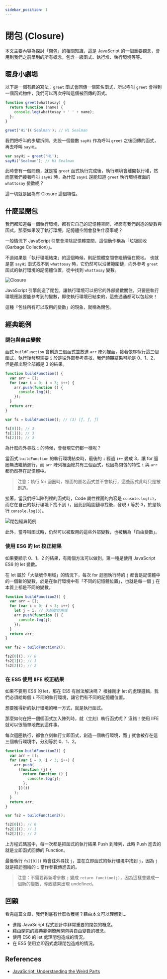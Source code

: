 ```yaml
---
sidebar_position: 1
---
```


# 閉包 (Closure)

本文主要內容為探討「閉包」的相關知識，這是 JavaScript 的一個重要觀念，會用到我們之前學到的所有概念，包含一級函式、執行堆、執行環境等等。

## 暖身小劇場

以下是一個有趣的寫法：`greet` 函式會回傳一個匿名函式，所以呼叫 `greet` 會得到一個函式物件，我們可以再次呼叫這個被回傳的函式。

```javascript
function greet(whattosay) {
  return function (name) {
    console.log(whattosay + ' ' + name);
  };
}

greet('Hi')('Sealman'); // Hi Sealman
```

我們把呼叫的步驟拆開，先設一個變數 `sayHi` 作為呼叫 `greet` 之後回傳的函式，再去呼叫 `sayHi`。

```javascript
var sayHi = greet('Hi');
sayHi('Sealman'); // Hi Sealman
```

此時會有一個問題，就是當 `greet` 函式執行完成後，執行環境會離開執行堆，然而當我們接著呼叫 `sayHi` 時，為什麼 `sayHi` 還能知道 `greet` 執行環境裡面的 `whattosay` 變數呢？

這一切就是因為有 Closure 這個特性。

## 什麼是閉包

我們都知道每一個執行環境，都有它自己的記憶體空間，裡面有我們創造的變數與函式。那麼如果沒了執行環境，記憶體空間會發生什麼事呢？

一般情況下 JavaScript 引擎會清除記憶體空間，這個動作稱為「垃圾回收 (Garbage Collection)」。

不過如果是「執行環境結束」的這個時候，則記憶體空間會繼續留在原地。
也就是當 `sayHi` 函式找不到 `whattosay` 時，它仍然可以沿著範圍鏈，向外參考 `greet` 函式的執行環境的記憶體位置，從中找到 `whattosay` 變數。

![Closure](https://i.imgur.com/Gzh9dVd.png)

JavaScript 引擎創造了閉包，讓執行環境可以把它的外部變數關住，只要是執行環境應該要能參考到的變數，即使執行環境已結束的，這些通通都可以包起來！

這種「包住所有可以取用的變數」的現象，就稱為閉包。

## 經典範例

### 閉包與自由變數

函式 `buildFunction` 會創造三個函式並放進 `arr` 陣列裡面，接著依序執行這三個函式，執行後發現需要 `i` 於是往外部參考尋找，我們預期結果可能是 0、1、2，但是卻出現全部都是 3 的結果。

```javascript
function buildFunction() {
  var arr = [];
  for (var i = 0; i < 3; i++) {
    arr.push(function () {
      console.log(i);
    });
  }
  return arr;
}

var fs = buildFunction(); // (3) [ƒ, ƒ, ƒ]

fs[0](); // 3
fs[1](); // 3
fs[2](); // 3
```

為什麼向外尋找 `i` 的時候，會發現它們都一樣呢？

當函式 `buildFunction` 的執行環境結束時，最後的 `i` 經過 `i++` 變成 3，讓 for 迴圈無法繼續進行，而 `arr` 陣列裡面總共有三個函式，也因為閉包的特性 `i` 與 `arr` 都仍然存在記憶體中。

> 注意：執行 for 迴圈時，裡面的匿名函式並不會執行，這些函式此時只是被創造。

接著，當我們呼叫陣列裡的函式時，Code 屬性裡面的內容是 `console.log(i)`，而它在自己的執行環境下找不到 `i`，因此到範圍鏈尋找後，發現 `i` 等於 3，於是執行 `console.log(3)`。

![閉包經典範例](https://i.imgur.com/W3ra8nD.png)

此外，當呼叫函式時，仍然可以被取用的這些外部變數，也被稱為「自由變數」。

### 使用 ES6 的 let 校正結果

如果要顯示 0、1、2 的結果，有兩個方法可以做到，第一種是使用 JavaScript ES6 的 let 變數。

在 let 屬於「大括號作用域」的情況下，每次 for 迴圈執行時的 `j` 都會是記憶體中的一個新的變數，於是在執行環境中有「不同的記憶體位置」，也就是每一個 `j` 在本質上都是不同的變數。

```javascript
function buildFunction2() {
  var arr = [];
  for (var i = 0; i < 3; i++) {
    let j = i; // 大括號作用域
    arr.push(function () {
      console.log(j);
    });
  }
  return arr;
}

var fs2 = buildFunction2();

fs2[0](); // 0
fs2[1](); // 1
fs2[2](); // 2
```

### 在 ES5 使用 IIFE 校正結果

如果不要用 ES6 的 let，那在 ES5 有辦法解決嗎？
根據剛才 let 的處理邏輯，我們必須給每個 `i` 不同的執行環境，讓它們有不同的記憶體位置。

想要獲得新的執行環境的唯一方式，就是執行函式。

那麼如何在把一個個函式加入陣列時，就（立刻）執行函式呢？
沒錯！使用 IIFE 就可以很簡單地做到這件事。

每次迴圈執行，都會立刻執行立即函式，創造一個執行環境，而 `j` 就會被存在這三個執行環境中，分別等於 0、1、2。

```javascript
function buildFunction2() {
  var arr = [];
  for (var i = 0; i < 3; i++) {
    arr.push(
      (function (j) {
        return function () {
          console.log(j);
        };
      })(i)
    );
  }
  return arr;
}

var fs2 = buildFunction2();

fs2[0](); // 0
fs2[1](); // 1
fs2[2](); // 2
```

上方程式碼當中，每一次都是把函式的執行結果 Push 到陣列，此時 Push 進去的就是立即函式回傳的 Function。

最後執行 `fs2[0]()` 時會往外尋找 `j`，並在立即函式的執行環境中找到 `j`，因為 `j` 就是把迴圈給的 `i` 當作參數傳進去的。

> 注意：不需要再新增參數 `j` 變成 `return function(j)`，因為這樣會變成一個新的變數，導致結果出現 undefined。

## 回顧

看完這篇文章，我們到底有什麼收穫呢？藉由本文可以理解到…

- 進階 JavaScript 程式設計中非常重要的閉包的概念。
- 藉由閉包的經典範例瞭解閉包與自由變數的概念。
- 使用 ES6 的 let 處理閉包造成的情況。
- 在 ES5 使用立即函式處理閉包造成的情況。

## References

- [JavaScript: Understanding the Weird Parts](https://www.udemy.com/course/understand-javascript/)
